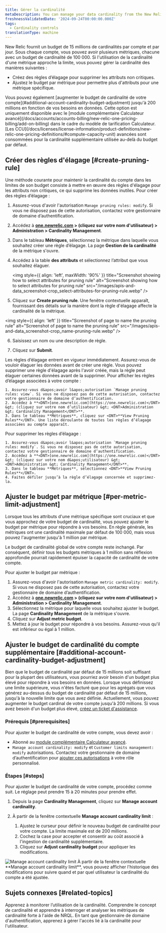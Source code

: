 ```yaml
---
title: Gérer la cardinalité
metaDescription: You can manage your data cardinality from the New Relic UI.
freshnessValidatedDate: '2024-09-24T00:00:00.000Z'
tags:
  - Cardinality controls
translationType: machine
---
```


New Relic fournit un budget de 15 millions de cardinalités par compte et par jour. Sous chaque compte, vous pouvez avoir plusieurs métriques, chacune avec un budget de cardinalité de 100 000. Si l&apos;utilisation de la cardinalité d&apos;une métrique approche la limite, vous pouvez gérer la cardinalité des manières suivantes :

* Créez des règles d’élagage pour supprimer les attributs non critiques.
* Ajustez le budget par métrique pour permettre plus d&apos;attributs pour une métrique spécifique.

<Callout variant="important">
  Vous pouvez également [augmenter le budget de cardinalité de votre compte](#additional-account-cardinality-budget-adjustment) jusqu&apos;à 200 millions en fonction de vos besoins en données. Cette option est uniquement disponible avec le [module complémentaire Calculateur avancé](/docs/accounts/accounts-billing/new-relic-one-pricing-billing/add-on-billing) dans le cadre du modèle de tarification Calculateur. [Les CCU](/docs/licenses/license-information/product-definitions/new-relic-one-pricing-definitions/#compute-capacity-unit) avancées sont consommées pour la cardinalité supplémentaire utilisée au-delà du budget par défaut.
</Callout>

## Créer des règles d&apos;élagage [#create-pruning-rule]

Une méthode courante pour maintenir la cardinalité du compte dans les limites de son budget consiste à mettre en œuvre des règles d&apos;élagage pour les attributs non critiques, ce qui supprime les données inutiles. Pour créer des règles d’élagage :

1. Assurez-vous d&apos;avoir l&apos;autorisation `Manage pruning rules: modify`. Si vous ne disposez pas de cette autorisation, contactez votre gestionnaire de domaine d’authentification.

2. Accédez à **<DNT>[one.newrelic.com](https://one.newrelic.com)</DNT> &gt; (cliquez sur votre nom d&apos;utilisateur) &gt; <DNT>Administration &gt; Cardinality Management</DNT>**.

3. Dans le tableau **Métriques**, sélectionnez la métrique dans laquelle vous souhaitez créer une règle d’élagage. La page **Gestion de la cardinalité** de la métrique s&apos;ouvre.

4. Accédez à la table **des attributs** et sélectionnez l’attribut que vous souhaitez élaguer.

   <img style={{ align: 'left', maxWidth: '90%' }} title="Screenshot showing how to select attributes for pruning rule" alt="Screenshot showing how to select attributes for pruning rule" src="/images/apis-and-data_screenshot-crop_select-attributes-for-pruning-rule.webp" />

5. Cliquez sur <DNT>**Create pruning rule**</DNT>. Une fenêtre contextuelle apparaît, fournissant des détails sur la manière dont la règle d&apos;élagage affecte la cardinalité de la métrique.

<img style={{ align: 'left' }} title="Screenshot of page to name the pruning rule" alt="Screenshot of page to name the pruning rule" src="/images/apis-and-data_screenshot-crop_name-pruning-rule.webp" />

6. Saisissez un nom ou une description de règle.

7. Cliquez sur <DNT>**Submit**</DNT>.

<Callout variant="caution">
  Les règles d’élagage entrent en vigueur immédiatement. Assurez-vous de vouloir élaguer les données avant de créer une règle. Vous pouvez supprimer une règle d&apos;élagage après l&apos;avoir créée, mais la règle peut élaguer certaines données avant de la supprimer.
</Callout>

<CollapserGroup>
  <Collapser id="view-pruning-rules" title="Voir les règles d'élagage">
    Pour afficher les règles d’élagage associées à votre compte :

    1. Assurez-vous d&apos;avoir l&apos;autorisation `Manage pruning rules: view`. Si vous ne disposez pas de cette autorisation, contactez votre gestionnaire de domaine d’authentification.
    2. Accédez à **<DNT>[one.newrelic.com](https://one.newrelic.com)</DNT> &gt; (cliquez sur votre nom d’utilisateur) &gt; <DNT>Administration &gt; Cardinality Management</DNT>**.
    3. Dans le tableau **Métriques**, cliquez sur <DNT>**View Pruning Rules**</DNT>. Une liste déroulante de toutes les règles d’élagage associées au compte apparaît.
  </Collapser>

  <Collapser id="delete-pruning-rule" title="Supprimer les règles d'élagage">
    Pour supprimer les règles d’élagage :

    1. Assurez-vous d&apos;avoir l&apos;autorisation `Manage pruning rules: modify`. Si vous ne disposez pas de cette autorisation, contactez votre gestionnaire de domaine d’authentification.
    2. Accédez à **<DNT>[one.newrelic.com](https://one.newrelic.com)</DNT> &gt; (cliquez sur votre nom d&apos;utilisateur) &gt; <DNT>Administration &gt; Cardinality Management</DNT>**.
    3. Dans le tableau **Métriques**, sélectionnez <DNT>**View Pruning Rules**</DNT>.
    4. Faites défiler jusqu’à la règle d’élagage concernée et supprimez-la.
  </Collapser>
</CollapserGroup>

## Ajuster le budget par métrique [#per-metric-limit-adjustment]

Lorsque tous les attributs d&apos;une métrique spécifique sont cruciaux et que vous approchez de votre budget de cardinalité, vous pouvez ajuster le budget par métrique pour répondre à vos besoins. En règle générale, les métriques ont une cardinalité maximale par défaut de 100 000, mais vous pouvez l&apos;augmenter jusqu&apos;à 1 million par métrique.

<Callout variant="tip">
  Le budget de cardinalité global de votre compte reste inchangé. Par conséquent, définir tous les budgets métriques à 1 million sans réflexion approfondie pourrait rapidement épuiser la capacité de cardinalité de votre compte.
</Callout>

Pour ajuster le budget par métrique :

1. Assurez-vous d&apos;avoir l&apos;autorisation `Manage metric cardinality: modify`. Si vous ne disposez pas de cette autorisation, contactez votre gestionnaire de domaine d’authentification.
2. Accédez à **<DNT>[one.newrelic.com](https://one.newrelic.com)</DNT> &gt; (cliquez sur votre nom d&apos;utilisateur) &gt; <DNT>Administration &gt; Cardinality Management</DNT>**.
3. Sélectionnez la métrique pour laquelle vous souhaitez ajuster le budget. La page **Cardinality Management** de la métrique s&apos;ouvre.
4. Cliquez sur <DNT>**Adjust metric budget**</DNT>.
5. Mettez à jour le budget pour répondre à vos besoins. Assurez-vous qu&apos;il est inférieur ou égal à 1 million.

## Ajuster le budget de cardinalité du compte supplémentaire [#additional-account-cardinality-budget-adjustment]

Bien que le budget de cardinalité par défaut de 15 millions soit suffisant pour la plupart des utilisateurs, vous pourriez avoir besoin d&apos;un budget plus élevé pour répondre à vos besoins en données. Lorsque vous définissez une limite supérieure, vous n&apos;êtes facturé que pour les agrégats que vous générez au-dessus du budget de cardinalité par défaut de 15 millions, jusqu&apos;à la nouvelle limite que vous avez définie. Actuellement, vous pouvez augmenter le budget cardinal de votre compte jusqu&apos;à 200 millions. Si vous avez besoin d&apos;un budget plus élevé, [créez un ticket d&apos;assistance](https://one.newrelic.com/help-xp).

### Prérequis [#prerequisites]

Pour ajuster le budget de cardinalité de votre compte, vous devez avoir :

* Abonné au [module complémentaire Calculateur avancé](/docs/accounts/accounts-billing/new-relic-one-pricing-billing/add-on-billing).
* `Manage account cardinality: modify` et `Customer limits management: modify` autorisations. Contactez votre gestionnaire de domaine d’authentification pour [ajouter ces autorisations](#access-management) à votre rôle personnalisé.

### Étapes [#steps]

Pour ajuster le budget de cardinalité de votre compte, procédez comme suit. Le réglage peut prendre 15 à 20 minutes pour prendre effet.

1. Depuis la page <DNT>**Cardinality Management**</DNT>, cliquez sur <DNT>**Manage account cardinality**</DNT>.

2. À partir de la fenêtre contextuelle <DNT>**Manage account cardinality limit**</DNT> :

   1. Ajustez le curseur pour définir le nouveau budget de cardinalité pour votre compte. La limite maximale est de 200 millions.
   2. Cochez la case pour accepter et consentir au coût associé à l&apos;ingestion de cardinalité supplémentaire.
   3. Cliquez sur <DNT>**Adjust cardinality budget**</DNT> pour appliquer les modifications.

<img title="Manage account cardinality limit" alt="Manage account cardinality limit" src="/images/adjust-account-cardinality.webp" />

<Callout variant="tip">
  À partir de la fenêtre contextuelle <DNT>**Manage account cardinality limit**</DNT>, vous pouvez afficher l&apos;historique des modifications pour suivre quand et par quel utilisateur la cardinalité du compte a été ajustée.
</Callout>

## Sujets connexes [#related-topics]

<DocTiles>
  <DocTile title="cardinalité du moniteur" path="/docs/data-apis/ingest-apis/metric-api/monitor-cardinality">
    Apprenez à monitorer l’utilisation de la cardinalité.
  </DocTile>

  <DocTile title="Comprendre et requête forte cardinalité métriques" path="/docs/data-apis/ingest-apis/metric-api/NRQL-high-cardinality-metrics">
    Comprendre le concept de cardinalité et apprendre à interroger et analyser les métriques de cardinalité forte à l&apos;aide de NRQL.
  </DocTile>

  <DocTile title="Gestion des accès" path="/docs/data-apis/ingest-apis/metric-api/cardinality-access-management">
    En tant que gestionnaire de domaine d&apos;authentification, apprenez à gérer l&apos;accès lié à la cardinalité pour l&apos;utilisateur.
  </DocTile>
</DocTiles>